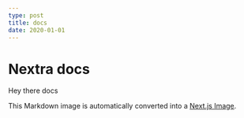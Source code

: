 ```yaml
---
type: post
title: docs
date: 2020-01-01
---
```


# Nextra docs

Hey there docs


This Markdown image is automatically converted into a [Next.js Image](https://nextjs.org/docs/api-reference/next/image).
